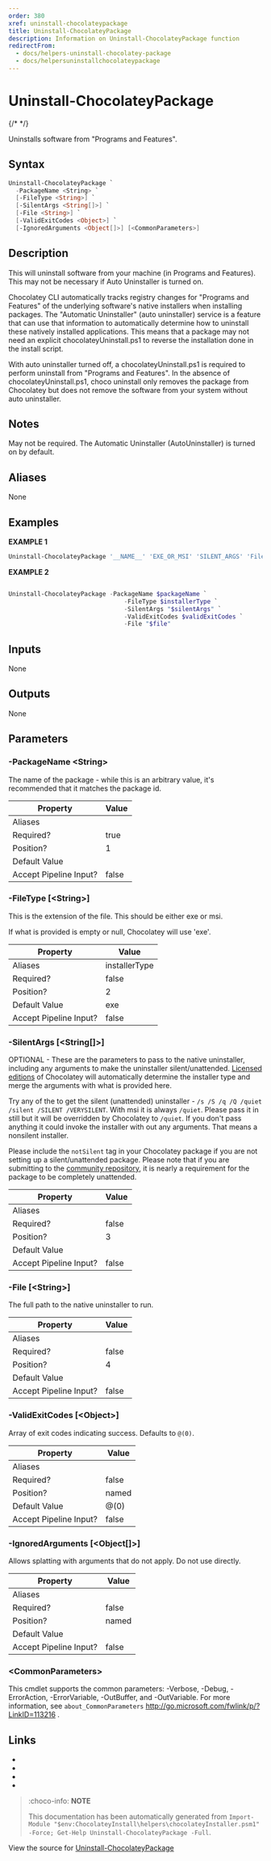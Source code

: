 ---
order: 380
xref: uninstall-chocolateypackage
title: Uninstall-ChocolateyPackage
description: Information on Uninstall-ChocolateyPackage function
redirectFrom:
  - docs/helpers-uninstall-chocolatey-package
  - docs/helpersuninstallchocolateypackage
---

# Uninstall-ChocolateyPackage

{/* <!-- This documentation is automatically generated from https://github.com/chocolatey/choco/blob/master/src/chocolatey.resources/helpers/functions/Uninstall-ChocolateyPackage.ps1 using https://github.com/chocolatey/choco/blob/master/GenerateDocs.ps1. Contributions are welcome at the original location(s). --> */}

Uninstalls software from "Programs and Features".

## Syntax

~~~powershell
Uninstall-ChocolateyPackage `
  -PackageName <String> `
  [-FileType <String>] `
  [-SilentArgs <String[]>] `
  [-File <String>] `
  [-ValidExitCodes <Object>] `
  [-IgnoredArguments <Object[]>] [<CommonParameters>]
~~~

## Description

This will uninstall software from your machine (in Programs and
Features). This may not be necessary if Auto Uninstaller is turned on.

Chocolatey CLI automatically tracks registry changes for "Programs and
Features" of the underlying software's native installers when
installing packages. The "Automatic Uninstaller" (auto uninstaller)
service is a feature that can use that information to automatically
determine how to uninstall these natively installed applications. This
means that a package may not need an explicit chocolateyUninstall.ps1
to reverse the installation done in the install script.

With auto uninstaller turned off, a chocolateyUninstall.ps1 is required
to perform uninstall from "Programs and Features". In the absence of
chocolateyUninstall.ps1, choco uninstall only removes the package from
Chocolatey but does not remove the software from your system without
auto uninstaller.

## Notes

May not be required. The Automatic Uninstaller (AutoUninstaller) is
turned on by default.

## Aliases

None

## Examples

 **EXAMPLE 1**

~~~powershell
Uninstall-ChocolateyPackage '__NAME__' 'EXE_OR_MSI' 'SILENT_ARGS' 'FilePath'

~~~

**EXAMPLE 2**

~~~powershell

Uninstall-ChocolateyPackage -PackageName $packageName `
                                -FileType $installerType `
                                -SilentArgs "$silentArgs" `
                                -ValidExitCodes $validExitCodes `
                                -File "$file"
~~~ 

## Inputs

None

## Outputs

None

## Parameters

###  -PackageName &lt;String&gt;
The name of the package - while this is an arbitrary value, it's
recommended that it matches the package id.

Property               | Value
---------------------- | -----
Aliases                | 
Required?              | true
Position?              | 1
Default Value          | 
Accept Pipeline Input? | false
 
###  -FileType [&lt;String&gt;]
This is the extension of the file. This should be either exe or msi.

If what is provided is empty or null, Chocolatey will use 'exe'.

Property               | Value
---------------------- | -------------
Aliases                | installerType
Required?              | false
Position?              | 2
Default Value          | exe
Accept Pipeline Input? | false
 
###  -SilentArgs [&lt;String[]&gt;]
OPTIONAL - These are the parameters to pass to the native uninstaller,
including any arguments to make the uninstaller silent/unattended.
[Licensed editions](https://chocolatey.org/compare) of Chocolatey will automatically determine the
installer type and merge the arguments with what is provided here.

Try any of the to get the silent (unattended) uninstaller -
`/s /S /q /Q /quiet /silent /SILENT /VERYSILENT`. With msi it is always
`/quiet`. Please pass it in still but it will be overridden by
Chocolatey to `/quiet`. If you don't pass anything it could invoke the
installer with out any arguments. That means a nonsilent installer.

Please include the `notSilent` tag in your Chocolatey package if you
are not setting up a silent/unattended package. Please note that if you
are submitting to the [community repository](https://community.chocolatey.org/packages), it is nearly a requirement
for the package to be completely unattended.

Property               | Value
---------------------- | -----
Aliases                | 
Required?              | false
Position?              | 3
Default Value          | 
Accept Pipeline Input? | false
 
###  -File [&lt;String&gt;]
The full path to the native uninstaller to run.

Property               | Value
---------------------- | -----
Aliases                | 
Required?              | false
Position?              | 4
Default Value          | 
Accept Pipeline Input? | false
 
###  -ValidExitCodes [&lt;Object&gt;]
Array of exit codes indicating success. Defaults to `@(0)`.

Property               | Value
---------------------- | -----
Aliases                | 
Required?              | false
Position?              | named
Default Value          | @(0)
Accept Pipeline Input? | false
 
###  -IgnoredArguments [&lt;Object[]&gt;]
Allows splatting with arguments that do not apply. Do not use directly.

Property               | Value
---------------------- | -----
Aliases                | 
Required?              | false
Position?              | named
Default Value          | 
Accept Pipeline Input? | false
 
### &lt;CommonParameters&gt;

This cmdlet supports the common parameters: -Verbose, -Debug, -ErrorAction, -ErrorVariable, -OutBuffer, and -OutVariable. For more information, see `about_CommonParameters` http://go.microsoft.com/fwlink/p/?LinkID=113216 .


## Links

 * <Xref title="Install-ChocolateyPackage" value="install-chocolateypackage" />
 * <Xref title="Install-ChocolateyInstallPackage" value="install-chocolateyinstallpackage" />
 * <Xref title="Uninstall-ChocolateyZipPackage" value="uninstall-chocolateyzippackage" />
 * <Xref title="Get-UninstallRegistryKey" value="get-uninstallregistrykey" />


<Xref title="Function Reference" value="powershell-reference" />

> :choco-info: **NOTE**
>
> This documentation has been automatically generated from `Import-Module "$env:ChocolateyInstall\helpers\chocolateyInstaller.psm1" -Force; Get-Help Uninstall-ChocolateyPackage -Full`.

View the source for [Uninstall-ChocolateyPackage](https://github.com/chocolatey/choco/blob/master/src/chocolatey.resources/helpers/functions/Uninstall-ChocolateyPackage.ps1)
